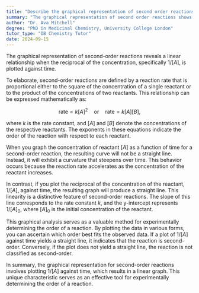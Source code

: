 ```yaml
---
title: "Describe the graphical representation of second order reactions"
summary: "The graphical representation of second order reactions shows a linear relationship when plotted as 1/[A] against time."
author: "Dr. Ava Mitchell"
degree: "PhD in Medicinal Chemistry, University College London"
tutor_type: "IB Chemistry Tutor"
date: 2024-09-15
---
```


The graphical representation of second-order reactions reveals a linear relationship when the reciprocal of the concentration, specifically $1/[A]$, is plotted against time.

To elaborate, second-order reactions are defined by a reaction rate that is proportional either to the square of the concentration of a single reactant or to the product of the concentrations of two reactants. This relationship can be expressed mathematically as:

$$
\text{rate} = k[A]^2 \quad \text{or} \quad \text{rate} = k[A][B],
$$

where $k$ is the rate constant, and $[A]$ and $[B]$ denote the concentrations of the respective reactants. The exponents in these equations indicate the order of the reaction with respect to each reactant.

When you graph the concentration of reactant $[A]$ as a function of time for a second-order reaction, the resulting curve will not be a straight line. Instead, it will exhibit a curvature that steepens over time. This behavior occurs because the reaction rate accelerates as the concentration of the reactant increases.

In contrast, if you plot the reciprocal of the concentration of the reactant, $1/[A]$, against time, the resulting graph will produce a straight line. This linearity is a distinctive feature of second-order reactions. The slope of this line corresponds to the rate constant $k$, and the y-intercept represents $1/[A]_0$, where $[A]_0$ is the initial concentration of the reactant.

This graphical analysis serves as a valuable method for experimentally determining the order of a reaction. By plotting the data in various forms, you can ascertain which order best fits the observed data. If a plot of $1/[A]$ against time yields a straight line, it indicates that the reaction is second-order. Conversely, if the plot does not yield a straight line, the reaction is not classified as second-order.

In summary, the graphical representation for second-order reactions involves plotting $1/[A]$ against time, which results in a linear graph. This unique characteristic serves as an effective tool for experimentally determining the order of a reaction.
    